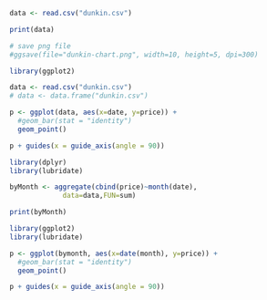 ```r
data <- read.csv("dunkin.csv")

print(data)
```

```r
# save png file
#ggsave(file="dunkin-chart.png", width=10, height=5, dpi=300)

library(ggplot2)

data <- read.csv("dunkin.csv")
# data <- data.frame("dunkin.csv")

p <- ggplot(data, aes(x=date, y=price)) +
  #geom_bar(stat = "identity")
  geom_point()

p + guides(x = guide_axis(angle = 90))
```

```r
library(dplyr)
library(lubridate)

byMonth <- aggregate(cbind(price)~month(date),
             data=data,FUN=sum)

print(byMonth)
```
```r
library(ggplot2)
library(lubridate)

p <- ggplot(bymonth, aes(x=date(month), y=price)) +
  #geom_bar(stat = "identity")
  geom_point()

p + guides(x = guide_axis(angle = 90))
```

